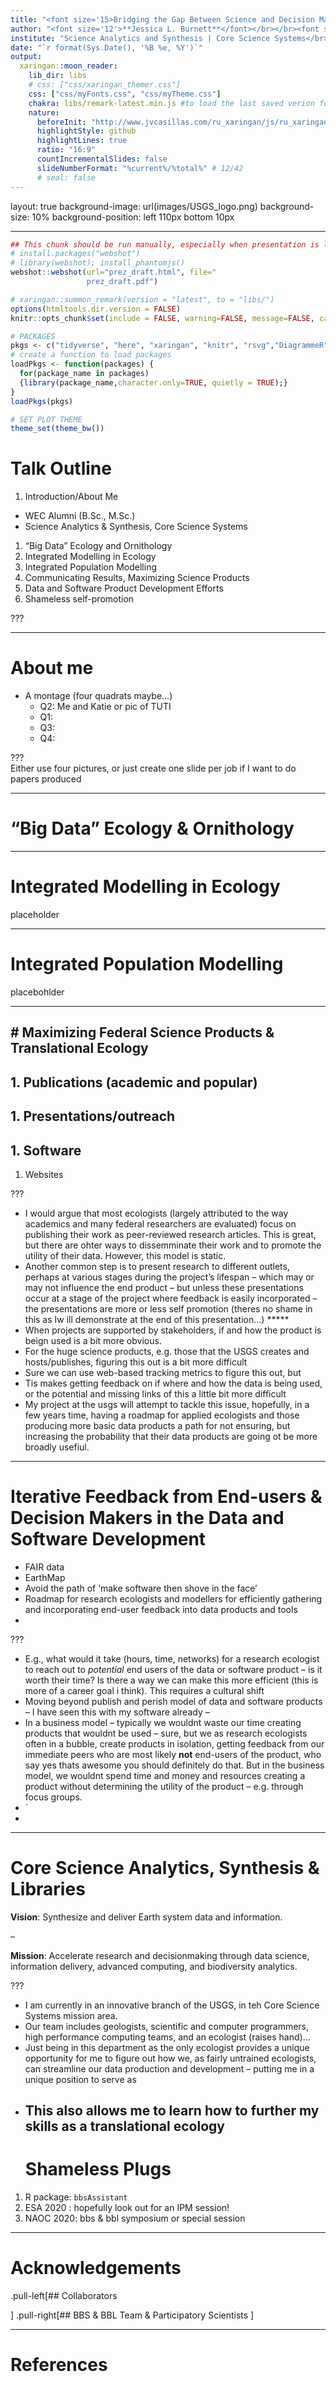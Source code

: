 ```yaml
---
title: "<font size='15>Bridging the Gap Between Science and Decision Making through Software Development and Data Integration</font>"
author: "<font size='12'>**Jessica L. Burnett**</font></br></br><font size='6'>Research Ecologist, Mendenhall Postdoctoral Fellow</font>"
institute: "Science Analytics and Synthesis | Core Science Systems</br>U.S. Geological Survey, Lakewood CO"
date: "`r format(Sys.Date(), '%B %e, %Y')`"
output:
  xaringan::moon_reader:
    lib_dir: libs
    # css: ["css/xaringan_themer.css"]  
    css: ["css/myFonts.css", "css/myTheme.css"]
    chakra: libs/remark-latest.min.js #to load the last saved verion for offline use
    nature:
      beforeInit: "http://www.jvcasillas.com/ru_xaringan/js/ru_xaringan.js"
      highlightStyle: github
      highlightLines: true
      ratio: "16:9"
      countIncrementalSlides: false
      slideNumberFormat: "%current%/%total%" # 12/42 
      # seal: false
---
```


layout: true
background-image: url(images/USGS_logo.png)
background-size: 10%
background-position: left 110px bottom 10px 

---

```r
## This chunk should be run manually, especially when presentation is large.
# install.packages("webshot")
# library(webshot); install_phantomjs()
webshot::webshot(url="prez_draft.html", file="
                 prez_draft.pdf")
```

```r
# xaringan::summon_remark(version = "latest", to = "libs/")
options(htmltools.dir.version = FALSE)
knitr::opts_chunk$set(include = FALSE, warning=FALSE, message=FALSE, cache=TRUE, fig.path="/figures")

# PACKAGES
pkgs <- c("tidyverse", "here", "xaringan", "knitr", "rsvg","DiagrammeR","DiagrammeRsvg")
# create a function to load packages
loadPkgs <- function(packages) {
  for(package_name in packages)
  {library(package_name,character.only=TRUE, quietly = TRUE);}
}
loadPkgs(pkgs)

# SET PLOT THEME
theme_set(theme_bw())

```

# Talk Outline
1. Introduction/About Me
  - WEC Alumni (B.Sc., M.Sc.) <!-- i think this is important to cover as it has shaped my career and research interests, plus, its fun and might make a little bit more relatable. -->
  - Science Analytics & Synthesis, Core Science Systems
1. "Big Data" Ecology and Ornithology
1. Integrated Modelling in Ecology
1. Integrated Population Modelling
1. Communicating Results, Maximizing Science Products
1. Data and Software Product Development Efforts 
1. Shameless self-promotion <!-- shameless plugs, software, research -->

???

---

# About me 

- A montage (four quadrats maybe...)
  - Q2: Me and Katie or pic of TUTI 
  - Q1: 
  - Q3: 
  - Q4: 

???  
Either use four pictures, or just create one slide per job if I want to do papers produced

---

# "Big Data" Ecology & Ornithology  

---


# Integrated Modelling in Ecology  
placeholder 

---

# Integrated Population Modelling  
placebohlder

---

# Maximizing Federal Science Products & Translational Ecology
--
1. Publications (academic and popular)
--
1. Presentations/outreach
--
1. Software
--
1. Websites


???

- I would argue that most ecologists (largely attributed to the way academics and many federal researchers are evaluated) focus on publishing their work as peer-reviewed research articles. This is great, but there are ohter ways to dissemminate their work and to promote the utility of their data. However, this model is static. 
- Another common step is to present research to different outlets, perhaps at various stages during the project's lifespan -- which may or may not influence the end product -- but unless these presentations occur at a stage of the project where feedback is easily incorporated -- the presentations are more or less self promotion (theres no shame in this as  Iw ill demonstrate at the end of this presentation...)
*****
- When projects are supported by stakeholders, if and how the product is beign used is a bit more obvious. 
- For the huge science products, e.g. those that the USGS creates and hosts/publishes, figuring this out is a bit more difficult
- Sure we can use web-based tracking metrics to figure this out, but 
- Tis makes getting feedback on if where and how the data is being used, or the potential and missing links of this a little bit more difficult
- My project at the usgs will attempt to tackle this issue, hopefully, in a few years time, having a roadmap for applied ecologists and those producing more basic data products a path for not ensuring, but increasing the probability that their data products are going ot be more broadly usefiul.

---

# Iterative Feedback from End-users & Decision Makers in the Data and Software Development
- FAIR data
- EarthMap
- Avoid the path of 'make software then shove in the face'
- Roadmap for research ecologists and modellers for efficiently gathering and incorporating end-user feedback into data products and tools
- 

???

- E.g., what would it take (hours, time, networks) for a research ecologist to reach out to *potential* end users of the data or software product -- is it worth their time? Is there a way we can make this more efficient (this is more of a career goal i think). This requires a cultural shift
- Moving beyond publish and perish model of data and software products -- I have seen this with my software already -- 
- In a business model -- typically we wouldnt waste our time creating products that wouldnt be used -- sure, but we as research ecologists often in a bubble, create products in isolation, getting feedback from our immediate peers who are most likely __not__ end-users of the product, who say yes thats awesome you should definitely do that. But in the business model, we wouldnt spend time and money and resources creating a product without determining the utility of the product -- e.g. through focus groups. 
- `
- 

---


# Core Science Analytics, Synthesis & Libraries  
__Vision__: Synthesize and deliver Earth system data and information.

--

__Mission__: Accelerate research and decisionmaking through data science, information delivery, advanced computing, and biodiversity analytics.

???

- I am currently in an innovative branch of the USGS, in teh Core Science Systems mission area. 
- Our team includes geologists, scientific and computer programmers, high performance computing teams, and an ecologist (raises hand)...
- Just being in this department as the only ecologist provides a unique opportunity for me to figure out how we, as fairly untrained ecologists, can streamline our data production and development -- putting me in a unique position to serve as 
- This also allows me to learn how to further my skills as a translational ecology
---
# Shameless Plugs
1. R package: `bbsAssistant`  
1. ESA 2020 : hopefully look out for an IPM session!
1. NAOC 2020: bbs & bbl symposium or special session


---

# Acknowledgements

.pull-left[## Collaborators

]
.pull-right[## BBS & BBL Team & Participatory Scientists 
]

---

# References


